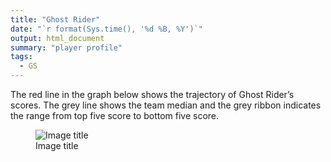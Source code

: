 ```yaml
---
title: "Ghost Rider"
date: "`r format(Sys.time(), '%d %B, %Y')`"
output: html_document
summary: "player profile"
tags:
  - GS
---
```


The red line in the graph below shows the trajectory of Ghost Rider's scores. The grey line shows the team median and the grey ribbon indicates the range from top five score to bottom five score.

![Image title](GhostRider.jpg)
